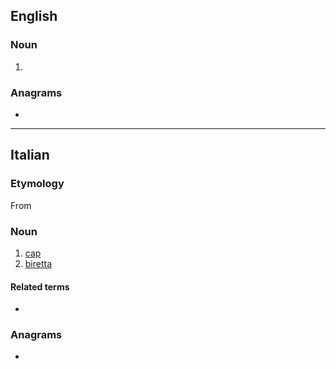 ==English==

===Noun===
{{en-noun}}

# {{archaic form of|en|biretta}}

{{Webster 1913}}

===Anagrams===
* {{anagrams|en|a=abeerrtt|Barrette|barrette|batterer}}

----

==Italian==

===Etymology===
From {{der|it|LL.|birrus}}
===Noun===
{{it-noun|f}}

# [[cap]]
# [[biretta]]

====Related terms====
* {{l|it|berretto}}

===Anagrams===
* {{l|it|barrette}}